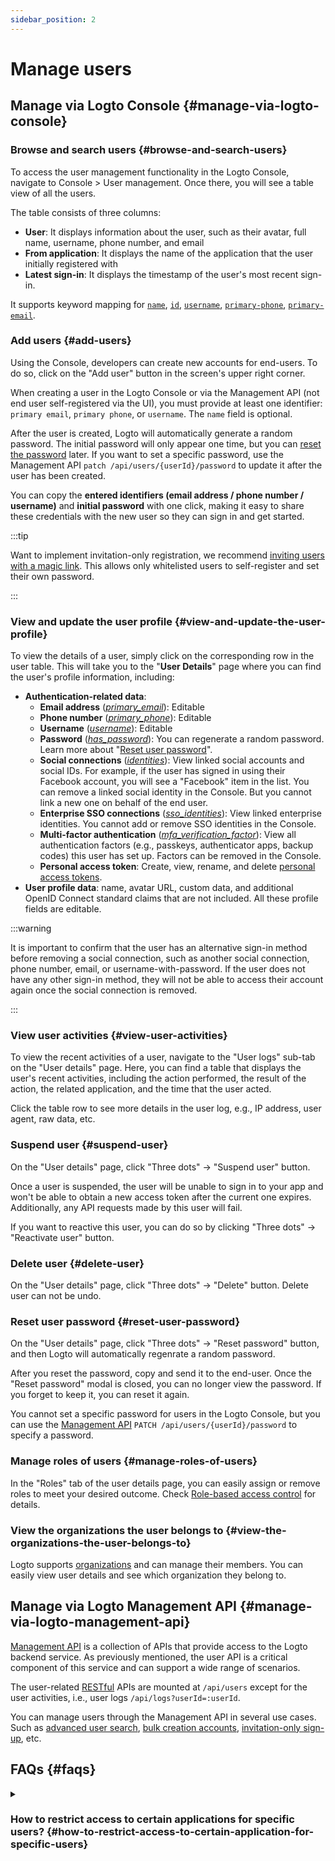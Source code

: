 ```yaml
---
sidebar_position: 2
---
```


# Manage users

## Manage via Logto Console \{#manage-via-logto-console}

### Browse and search users \{#browse-and-search-users}

To access the user management functionality in the Logto Console, navigate to <CloudLink to="/users">Console > User management</CloudLink>. Once there, you will see a table view of all the users.

The table consists of three columns:

- **User**: It displays information about the user, such as their avatar, full name, username, phone number, and email
- **From application**: It displays the name of the application that the user initially registered with
- **Latest sign-in**: It displays the timestamp of the user's most recent sign-in.

It supports keyword mapping for [`name`](/user-management/user-data#name), [`id`](/user-management/user-data#id), [`username`](/user-management/user-data#username), [`primary-phone`](/user-management/user-data#primary_phone), [`primary-email`](/user-management/user-data#primary_email).

### Add users \{#add-users}

Using the Console, developers can create new accounts for end-users. To do so, click on the "Add user" button in the screen's upper right corner.

When creating a user in the Logto Console or via the Management API (not end user self-registered via the UI), you must provide at least one identifier: `primary email`, `primary phone`, or `username`. The `name` field is optional.

After the user is created, Logto will automatically generate a random password. The initial password will only appear one time, but you can [reset the password](./manage-users#reset-user-password) later. If you want to set a specific password, use the Management API `patch /api/users/{userId}/password` to update it after the user has been created.

You can copy the **entered identifiers (email address / phone number / username)** and **initial password** with one click, making it easy to share these credentials with the new user so they can sign in and get started.

:::tip

Want to implement invitation-only registration, we recommend [inviting users with a magic link](/end-user-flows/sign-up-and-sign-in/disable-user-registration#option-1-invite-user-with-magic-link-recommended). This allows only whitelisted users to self-register and set their own password.

:::

### View and update the user profile \{#view-and-update-the-user-profile}

To view the details of a user, simply click on the corresponding row in the user table. This will take you to the "**User Details**" page where you can find the user's profile information, including:

- **Authentication-related data**:
  - **Email address** (_[primary_email](/user-management/user-data#primary-email)_): Editable
  - **Phone number** (_[primary_phone](/user-management/user-data#primary_phone)_): Editable
  - **Username** (_[username](/user-management/user-data#username)_): Editable
  - **Password** (_[has_password](/user-management/user-data#has_password)_): You can regenerate a random password. Learn more about "[Reset user password](#reset-user-password)".
  - **Social connections** (_[identities](/user-management/user-data#social-identities)_): View linked social accounts and social IDs. For example, if the user has signed in using their Facebook account, you will see a "Facebook" item in the list. You can remove a linked social identity in the Console. But you cannot link a new one on behalf of the end user.
  - **Enterprise SSO connections** (_[sso_identities](/user-management/user-data#sso-identities)_): View linked enterprise identities. You cannot add or remove SSO identities in the Console.
  - **Multi-factor authentication** (_[mfa_verification_factor](/user-management/user-data#mfa_verification_factors)_): View all authentication factors (e.g., passkeys, authenticator apps, backup codes) this user has set up. Factors can be removed in the Console.
  - **Personal access token**: Create, view, rename, and delete [personal access tokens](/user-management/personal-access-token).
- **User profile data**: name, avatar URL, custom data, and additional OpenID Connect standard claims that are not included. All these profile fields are editable.

:::warning

It is important to confirm that the user has an alternative sign-in method before removing a social connection, such as another social connection, phone number, email, or username-with-password. If the user does not have any other sign-in method, they will not be able to access their account again once the social connection is removed.

:::

### View user activities \{#view-user-activities}

To view the recent activities of a user, navigate to the "User logs" sub-tab on the "User details" page. Here, you can find a table that displays the user's recent activities, including the action performed, the result of the action, the related application, and the time that the user acted.

Click the table row to see more details in the user log, e.g., IP address, user agent, raw data, etc.

### Suspend user \{#suspend-user}

On the "User details" page, click "Three dots" -> "Suspend user" button.

Once a user is suspended, the user will be unable to sign in to your app and won't be able to obtain a new access token after the current one expires. Additionally, any API requests made by this user will fail.

If you want to reactive this user, you can do so by clicking "Three dots" -> "Reactivate user" button.

### Delete user \{#delete-user}

On the "User details" page, click "Three dots" -> "Delete" button. Delete user can not be undo.

### Reset user password \{#reset-user-password}

On the "User details" page, click "Three dots" -> "Reset password" button, and then Logto will automatically regenrate a random password.

After you reset the password, copy and send it to the end-user. Once the "Reset password" modal is closed, you can no longer view the password. If you forget to keep it, you can reset it again.

You cannot set a specific password for users in the Logto Console, but you can use the [Management API](/integrate-logto/interact-with-management-api) `PATCH /api/users/{userId}/password` to specify a password.

### Manage roles of users \{#manage-roles-of-users}

In the "Roles" tab of the user details page, you can easily assign or remove roles to meet your desired outcome. Check [Role-based access control](/authorization/role-based-access-control) for details.

### View the organizations the user belongs to \{#view-the-organizations-the-user-belongs-to}

Logto supports [organizations](/organizations/organization-management) and can manage their members. You can easily view user details and see which organization they belong to.

## Manage via Logto Management API \{#manage-via-logto-management-api}

[Management API](/concepts/core-service/#management-api) is a collection of APIs that provide access to the Logto backend service. As previously mentioned, the user API is a critical component of this service and can support a wide range of scenarios.

The user-related [RESTful](https://en.wikipedia.org/wiki/Representational_state_transfer) APIs are mounted at `/api/users` except for the user activities, i.e., user logs `/api/logs?userId=:userId`.

You can manage users through the Management API in several use cases. Such as [advanced user search](/user-management/advanced-user-search), [bulk creation accounts](https://openapi.logto.io/operation/operation-createuser), [invitation-only sign-up](/end-user-flows/sign-up-and-sign-in/disable-user-registration), etc.

## FAQs \{#faqs}

<details>

<summary>

### How to restrict access to certain applications for specific users? \{#how-to-restrict-access-to-certain-application-for-specific-users}

</summary>

Due to Logto's [Omni-sign-in](https://logto.io/products/omni-sign-in) nature, it's not designed to restrict user access to certain applications before authentication.
However, you can still design application specific user roles and permissions to protect your API resources, and validate permissions on API access upon successful user sign-in.
Refer to Authorization: [Role-based access control](/authorization/role-based-access-control) for more information.

</details>
